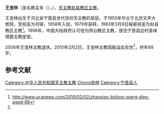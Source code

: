 '''王宠林'''（圣名赖孟多（{{lang|en|Raymond}}），{{bd|1921年|5月12日|2010年|2月2日|catIdx=Wang王宠森}}），[[天主教赵县教区|天主教赵县教区]][[主教|主教]]。

王宠林出生于河北省宁晋县世代信仰天主教的家庭，于1950年毕业于北京文声大修院，受祝圣为司铎，1958年入狱，1979年获释，1983年3月9日秘密祝圣为赵县教区主教<ref name=uca>http://www.ucanews.com/2010/02/02/zhaoxian-bishop-wang-dies-aged-88{{dead link|date=2018年1月 |bot=InternetArchiveBot |fix-attempted=yes }}</ref>。1998年，中国大陆政府认可他为邢台教区主教，居住宁晋县边村圣味增爵主教座堂。

2006年王宠林主教退休。2010年2月2日，王宠林主教因脑溢血去世<ref name=uca />，终年88岁。

==参考文献==
{{reflist}}

{{DEFAULTSORT:Wang Chong Lin, Raymond}}
[[Category:中华人民共和国天主教主教|Category:中华人民共和国天主教主教]]
[[Category:王姓|Chong宠林]]
[[Category:宁晋县人|Category:宁晋县人]]